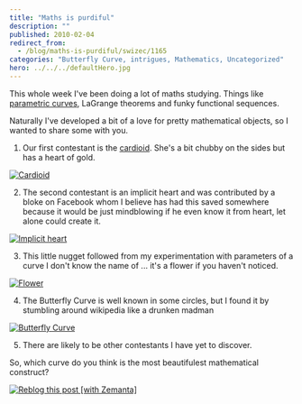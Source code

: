 ```yaml
---
title: "Maths is purdiful"
description: ""
published: 2010-02-04
redirect_from:
  - /blog/maths-is-purdiful/swizec/1165
categories: "Butterfly Curve, intrigues, Mathematics, Uncategorized"
hero: ../../../defaultHero.jpg
---
```


This whole week I've been doing a lot of maths studying. Things like [parametric curves](http://en.wikipedia.org/wiki/Parametric_equation "Parametric equation"), LaGrange theorems and funky functional sequences.

Naturally I've developed a bit of a love for pretty mathematical objects, so I wanted to share some with you.

1.  Our first contestant is the [cardioid](http://en.wikipedia.org/wiki/Cardioid "Cardioid"). She's a bit chubby on the sides but has a heart of gold.

[![Cardioid](https://swizec.com/wp-content/uploads/2010/02/Screen-shot-2010-02-04-at-6.09.19-PM.png "Cardioid")](http://www.wolframalpha.com/input/?i=plot+r+%3D+1-cosPhi+for+Phi+in+0,2Pi)

2.  The second contestant is an implicit heart and was contributed by a bloke on Facebook whom I believe has had this saved somewhere because it would be just mindblowing if he even know it from heart, let alone could create it.

[![Implicit heart](https://swizec.com/wp-content/uploads/2010/02/Screen-shot-2010-02-04-at-6.11.36-PM.png "Implicit heart")](<http://www.wolframalpha.com/input/?i=plot+(x2+%2B+y2+-+1)3+-+x2+*+y3+%3D+0>)

3.  This little nugget followed from my experimentation with parameters of a curve I don't know the name of ... it's a flower if you haven't noticed.

[![Flower](https://swizec.com/wp-content/uploads/2010/02/Screen-shot-2010-02-04-at-6.13.41-PM.png "Flower")](<http://www.wolframalpha.com/input/?i=plot+r+%3D+cos(12Phi)+for+Phi+in+0,2Pi>)

4.  The Butterfly Curve is well known in some circles, but I found it by stumbling around wikipedia like a drunken madman

[![Butterfly Curve](https://swizec.com/wp-content/uploads/2010/02/Screen-shot-2010-02-04-at-6.15.31-PM.png "Butterfly Curve")](<http://www.wolframalpha.com/input/?i=plot+r%3De(sin(Phi))-2*cos(4(Phi))%2Bsin((2*Phi-Pi)/24)5+for+Phi+in+0,20Pi>)

5.  There are likely to be other contestants I have yet to discover.

So, which curve do you think is the most beautifulest mathematical construct?

[![Reblog this post [with Zemanta]](https://img.zemanta.com/reblog_e.png?x-id=69e2cbc2-ea5f-4ce2-bd1d-b877619943c5)](http://reblog.zemanta.com/zemified/69e2cbc2-ea5f-4ce2-bd1d-b877619943c5/ "Reblog this post [with Zemanta]")

